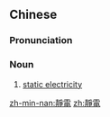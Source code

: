 {{also|静电}}
==Chinese==
{{zh-forms|s=静电}}

===Pronunciation===
{{zh-pron
|m=jìngdiàn
|c=zing6 din6
|mn=chēng-tiān
|cat=n
}}

===Noun===
{{zh-noun}}

# [[static electricity]]

[[zh-min-nan:靜電]]
[[zh:靜電]]